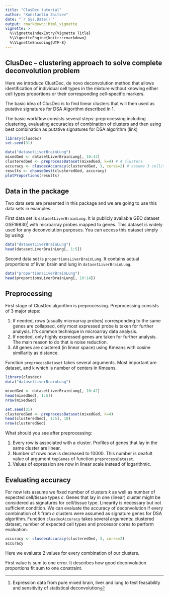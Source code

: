```yaml
---
title: "ClusDec tutorial"
author: "Konstantin Zaitsev"
date: "`r Sys.Date()`"
output: rmarkdown::html_vignette
vignette: >
  %\VignetteIndexEntry{Vignette Title}
  %\VignetteEngine{knitr::rmarkdown}
  %\VignetteEncoding{UTF-8}
---
```


## ClusDec -- clustering approach to solve complete deconvolution problem

Here we introduce ClustDec, de novo deconvolution method that allows identification of individual cell types in the mixture without knowing either cell types proportions or their corresponding cell-specific markers.

The basic idea of ClusDec is to find linear clusters that will then used as putative signatures for DSA Algorithm described in 1.

The basic workflow consists several steps: preprocessing including clustering, evaluating accuracies of combination of clusters and then using best combination as putative signatures for DSA algorithm (link)

```r
library(clusdec)
set.seed(31)

data("datasetLiverBrainLung")
mixedGed <- datasetLiverBrainLung[, 10:42]
clusteredGed <- preprocessDataset(mixedGed, k=4) # 4 clusters
accuracy <- clusdecAccuracy(clusteredGed, 3, cores=2) # assume 3 cell/tissue types
results <- chooseBest(clusteredGed, accuracy)
plotProportions(results)
```


## Data in the package
Two data sets are presented in this package and we are going to use this data sets in examples. 

First data set is `datasetLiverBrainLung`. It is publicly available GEO dataset GSE19830^[Expression data from pure mixed brain, liver and lung to test feasability and sensitivity of statistical deconvolution] with microarray probes mapped to genes. This dataset is widely used for any deconvolution purposes. 
You can access this dataset simply by using:
```r
data("datasetLiverBrainLung")
head(datasetLiverBrainLung[, 1:5])
```



Second data set is `proportionsLiverBrainLung`. It contains actual proportions of liver, brain and lung in `datasetLiverBrainLung`.
```r
data("proportionsLiverBrainLung")
head(proportionsLiverBrainLung[, 10:14])
```



## Preprocessing

First stage of ClusDec algorithm is preprocessing.
Preprocessing consists of 3 major steps:

1. If needed, rows (usually microarray probes) corresponding to the same genes are collapsed, only most expressed probe is taken for further analysis.
  It's common technique in microarray data analysis.
2. If needed, only highly expressed genes are taken for further analysis. The main reason to do that is noise reduction.
3. All genes are clustered (in linear space) using Kmeans with cosine simillarity as distance.

Function `preprocessDataset` takes several arguments. Most important are dataset, and k which is number of centers in Kmeans.

```r
library(clusdec)
data("datasetLiverBrainLung")

mixedGed <- datasetLiverBrainLung[, 10:42]
head(mixedGed[, 1:5])
nrow(mixedGed)

set.seed(31)
clusteredGed <- preprocessDataset(mixedGed, k=4)
head(clusteredGed[, 1:5], 10)
nrow(clusteredGed)

```

What should you see after preprocessing:

1. Every row is associated with a cluster. Profiles of genes that lay in the same cluster are linear. 
2. Number of rows now is decreased to 10000. This number is deafult value of argument `topGenes` of function `preprocessDataset`.
3. Values of expression are now in linear scale instead of logarithmic.




## Evaluating accuracy

For now lets assume we fixed number of clusters $k$ as well as number of expected cell/tissue types $c$. Genes that lay in one (linear) cluster might be considered as signatures for cell/tissue type. Linearity is necessary but not sufficient condition. We can evaluate the accuracy of deconvolution if every combination of $k$ from $c$ clusters were assumed as signature genes for DSA algorithm. Function `clusdecAccuracy` takes several arguments: clustered dataset, number of expected cell types and processor cores to perform evaluation.

```r
accuracy <- clusdecAccuracy(clusteredGed, 3, cores=2)
accuracy
```

Here we evaluate 2 values for every combination of our clusters.

First value is sum to one error. It describes how good deconvolution proportions fit sum to one constraint. 
